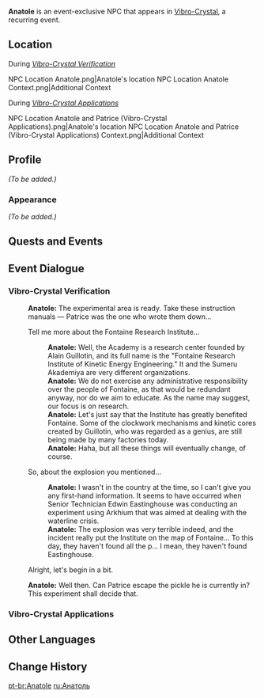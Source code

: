 {{Meta
|missing_NPC_profile  = yes
}}
{{Character Infobox
|type             = Event NPC
|image            = NPC Anatole.png
|region           = Fontaine
|affiliation      = Fontaine Research Institute
|location         = Liyue
}}
'''Anatole''' is an event-exclusive NPC that appears in [[Vibro-Crystal]], a recurring event.

==Location==
;During ''[[Vibro-Crystal Verification]]''
<gallery>
NPC Location Anatole.png|Anatole's location
NPC Location Anatole Context.png|Additional Context
</gallery>

;During ''[[Vibro-Crystal Applications]]''
<gallery>
NPC Location Anatole and Patrice (Vibro-Crystal Applications).png|Anatole's location
NPC Location Anatole and Patrice (Vibro-Crystal Applications) Context.png|Additional Context
</gallery>

==Profile==
''(To be added.)''

===Appearance===
''(To be added.)''

==Quests and Events==
{{Quests and Events}}

==Event Dialogue==
===Vibro-Crystal Verification===
{{Dialogue Start}}
:'''Anatole:''' The experimental area is ready. Take these instruction manuals &mdash; Patrice was the one who wrote them down...
:{{DIcon}} Tell me more about the Fontaine Research Institute...
::'''Anatole:''' Well, the Academy is a research center founded by Alain Guillotin, and its full name is the "Fontaine Research Institute of Kinetic Energy Engineering." It and the Sumeru Akademiya are very different organizations.
::'''Anatole:''' We do not exercise any administrative responsibility over the people of Fontaine, as that would be redundant anyway, nor do we aim to educate. As the name may suggest, our focus is on research.
::'''Anatole:''' Let's just say that the Institute has greatly benefited Fontaine. Some of the clockwork mechanisms and kinetic cores created by Guillotin, who was regarded as a genius, are still being made by many factories today.
::'''Anatole:''' Haha, but all these things will eventually change, of course.
:{{DIcon}} So, about the explosion you mentioned...
::'''Anatole:''' I wasn't in the country at the time, so I can't give you any first-hand information. It seems to have occurred when Senior Technician Edwin Eastinghouse was conducting an experiment using Arkhium that was aimed at dealing with the waterline crisis.
::'''Anatole:''' The explosion was very terrible indeed, and the incident really put the Institute on the map of Fontaine... To this day, they haven't found all the p... I mean, they haven't found Eastinghouse.
:{{DIcon}} Alright, let's begin in a bit.
:'''Anatole:''' Well then. Can Patrice escape the pickle he is currently in? This experiment shall decide that.
{{Dialogue End}}

===Vibro-Crystal Applications===
{{Transclude|Patrice|Vibro-Crystal Applications}}

==Other Languages==
{{Other Languages|default_hidden=1
|en      = Anatole
|zhs     = 阿纳托尔
|zhs_rm  = Ānàtuō'ěr
|zht     = 阿納托爾
|zht_rm  = Ānàtuō'ěr
|ja      = アナトール
|ja_rm   = Anatooru
|ko      = 아나톨
|es      = Anatole
|fr      = Anatole
|ru      = Анатоль
|th      = Anatole
|vi      = Anatole
|de      = Anatole
|id      = Anatole
|pt      = Anatole
|tr      = Anatole
|it      = Anatole
}}

==Change History==
{{Change History|2.6}}

[[pt-br:Anatole]]
[[ru:Анатоль]]